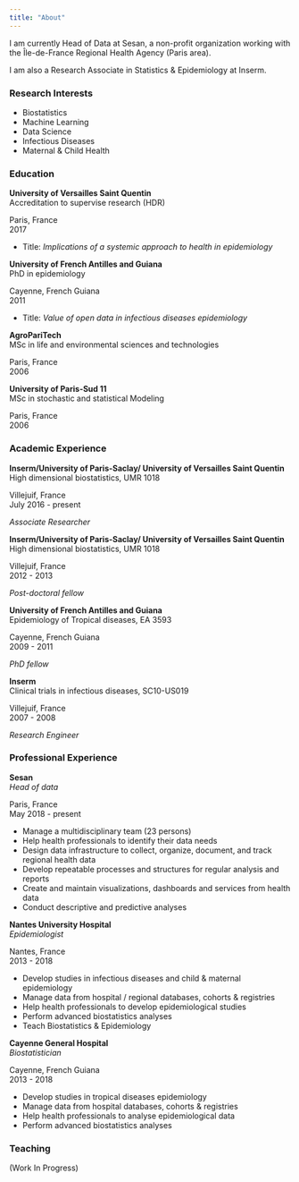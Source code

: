 ```yaml
---
title: "About"
---
```


I am currently Head of Data at Sesan, a non-profit organization working with the Île-de-France Regional Health Agency (Paris area).

I am also a Research Associate in Statistics & Epidemiology at Inserm.

### Research Interests

-   Biostatistics
-   Machine Learning
-   Data Science
-   Infectious Diseases
-   Maternal & Child Health

### Education

::: {.d-flex .justify-content-between}
<div>

**University of Versailles Saint Quentin**\
Accreditation to supervise research (HDR)

</div>

::: text-end
Paris, France\
2017
:::
:::

-   Title: *Implications of a systemic approach to health in epidemiology*

::: {.d-flex .justify-content-between}
<div>

**University of French Antilles and Guiana**\
PhD in epidemiology

</div>

::: text-end
Cayenne, French Guiana\
2011
:::
:::

-   Title: *Value of open data in infectious diseases epidemiology*

::: {.d-flex .justify-content-between}
<div>

**AgroPariTech**\
MSc in life and environmental sciences and technologies

</div>

::: text-end
Paris, France\
2006
:::
:::

::: {.d-flex .justify-content-between}
<div>

**University of Paris-Sud 11**\
MSc in stochastic and statistical Modeling

</div>

::: text-end
Paris, France\
2006
:::
:::

### Academic Experience

::: {.d-flex .justify-content-between}
<div>

**Inserm/University of Paris-Saclay/ University of Versailles Saint Quentin**\
High dimensional biostatistics, UMR 1018

</div>

::: text-end
Villejuif, France\
July 2016 - present
:::
:::

*Associate Researcher*

::: {.d-flex .justify-content-between}
<div>

**Inserm/University of Paris-Saclay/ University of Versailles Saint Quentin**\
High dimensional biostatistics, UMR 1018

</div>

::: text-end
Villejuif, France\
2012 - 2013
:::
:::

*Post-doctoral fellow*

::: {.d-flex .justify-content-between}
<div>

**University of French Antilles and Guiana**\
Epidemiology of Tropical diseases, EA 3593

</div>

::: text-end
Cayenne, French Guiana\
2009 - 2011
:::
:::

*PhD fellow*

::: {.d-flex .justify-content-between}
<div>

**Inserm**\
Clinical trials in infectious diseases, SC10-US019

</div>

::: text-end
Villejuif, France\
2007 - 2008
:::
:::

*Research Engineer*

### Professional Experience

::: {.d-flex .justify-content-between}
<div>

**Sesan**\
*Head of data*

</div>

::: text-end
Paris, France\
May 2018 - present
:::
:::

-   Manage a multidisciplinary team (23 persons)\
-   Help health professionals to identify their data needs\
-   Design data infrastructure to collect, organize, document, and track regional health data\
-   Develop repeatable processes and structures for regular analysis and reports\
-   Create and maintain visualizations, dashboards and services from health data\
-   Conduct descriptive and predictive analyses

::: {.d-flex .justify-content-between}
<div>

**Nantes University Hospital**\
*Epidemiologist*

</div>

::: text-end
Nantes, France\
2013 - 2018
:::
:::

-   Develop studies in infectious diseases and child & maternal epidemiology
-   Manage data from hospital / regional databases, cohorts & registries
-   Help health professionals to develop epidemiological studies
-   Perform advanced biostatistics analyses
-   Teach Biostatistics & Epidemiology

::: {.d-flex .justify-content-between}
<div>

**Cayenne General Hospital**\
*Biostatistician*

</div>

::: text-end
Cayenne, French Guiana\
2013 - 2018
:::
:::

-   Develop studies in tropical diseases epidemiology
-   Manage data from hospital databases, cohorts & registries
-   Help health professionals to analyse epidemiological data
-   Perform advanced biostatistics analyses

### Teaching

(Work In Progress)
